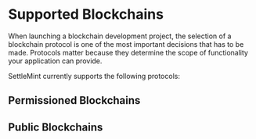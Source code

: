 # Supported Blockchains

When launching a blockchain development project, the selection of a blockchain protocol is one of the most important decisions that has to be made. Protocols matter because they determine the scope of functionality your application can provide.

SettleMint currently supports the following protocols:


## Permissioned Blockchains

<div className="row">
  <div className="col">
    <ContentCard
      image={Besu}
      title="Hyperledger Besu"
      description="Ethereum client designed to be enterprise-friendly"
      page="/documentation/docs/blockchain-guides/Hyperledger-Besu/enterprise-ethereum-the-basics/"
    />
  </div>

  <div className="col">
    <ContentCard
      image={Fabric}
      title="Hyperledger Fabric"
      description="An enterprise-grade permissioned distributed ledger"
      page="/documentation/docs/blockchain-guides/Hyperledger-Fabric/hyperledger-fabric-the-basics/"
    />
  </div>
</div>

<div className="row">
  <div className="col">
    <ContentCard
      image={Quorum}
      title="Quorum"
      description="An implementation of Ethereum supporting data privacy"
      page=""
    />
  </div>
</div>

## Public Blockchains

<div className="row">

<div className="col">
  <ContentCard
    image={Ethereum}
    title="Etheruem"
    description="Geth. Mainnet, Sepolia Testnet & Holesky Testnet. Full nodes"
    page="/documentation/docs/blockchain-guides/Ethereum/ethereum-the-basics/"
  />
</div>

<div className="col">
  <ContentCard
    image={Avalanche}
    title="Avalanche"
    description="Mainnet & Fuji testnet. Full nodes"
    page="/documentation/docs/blockchain-guides/Avalanche/avalanche-the-basics/"
  />
</div>
</div>

<div className="row">

<div className="col">
  <ContentCard
    image={Polygon}
    title="Polygon"
    description="Mainnet & Mumbai Testnet. Full node"
    page="/documentation/docs/blockchain-guides/Polygon/polygon-the-basics/"
  />
</div>
</div>

<div className="row">

<div className="col">
  <ContentCard
    image={zkevm}
    title="Polygon zkEVM"
    description="Mainnet & Testnet. Full nodes"
    page="/documentation/docs/blockchain-guides/Polygon-zkEVM/polygon-zkevm-the-basics/"
  />
</div>

<div className="col">
  <ContentCard
    image={Arbitrum}
    title="Arbitrum"
    description="Mainnet & Testnet. Full nodes"
    page="/documentation/docs/blockchain-guides/Arbitrum/arbitrum-the-basics/"
  />
</div>
</div>

<div className="row">

<div className="col">
  <ContentCard
    image={Optimism}
    title="Optimism"
    description="OP Mainnet & OP Goerli. Full nodes"
    page="/documentation/docs/blockchain-guides/Optimism/optimism-the-basics/"
  />
</div>

<div className="col">
  <ContentCard
    image={Hedera}
    title="Hedera"
    description="Hedera Mainnet & Testnet. Full nodes"
    page="/documentation/docs/blockchain-guides/Hedera/hedera-the-basics/"
  />
</div>
</div>
